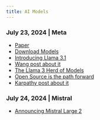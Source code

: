 ```yaml
---
title: AI Models
---
```




### July 23, 2024 | Meta

- [Paper](https://scontent-lga3-2.xx.fbcdn.net/v/t39.2365-6/452387774_1036916434819166_4173978747091533306_n.pdf?_nc_cat=104&ccb=1-7&_nc_sid=3c67a6&_nc_ohc=t6egZJ8QdI4Q7kNvgH-IGNy&_nc_ht=scontent-lga3-2.xx&oh=00_AYB7sXFadLPtVktdG0JM6BazZEkUCBK2zyQtilI1-rAqWQ&oe=66A6EB8D)
- [Download Models](https://llama.meta.com/llama-downloads)
- [Introducing Llama 3.1](https://ai.meta.com/blog/meta-llama-3-1/)
- [Wang post about it](https://x.com/alexandr_wang/status/1815775286195331411)
- [The Llama 3 Herd of Models](https://ai.meta.com/research/publications/the-llama-3-herd-of-models/)
- [Open Source is the path forward](https://www.facebook.com/4/posts/10115716861061241/?rdid=VE0wPWaJDdF21j32)
- [Karpathy post about it](https://x.com/karpathy/status/1815842603377779140)

### July 24, 2024 | Mistral

- [Announcing Mistral Large 2](https://mistral.ai/news/mistral-large-2407/)
